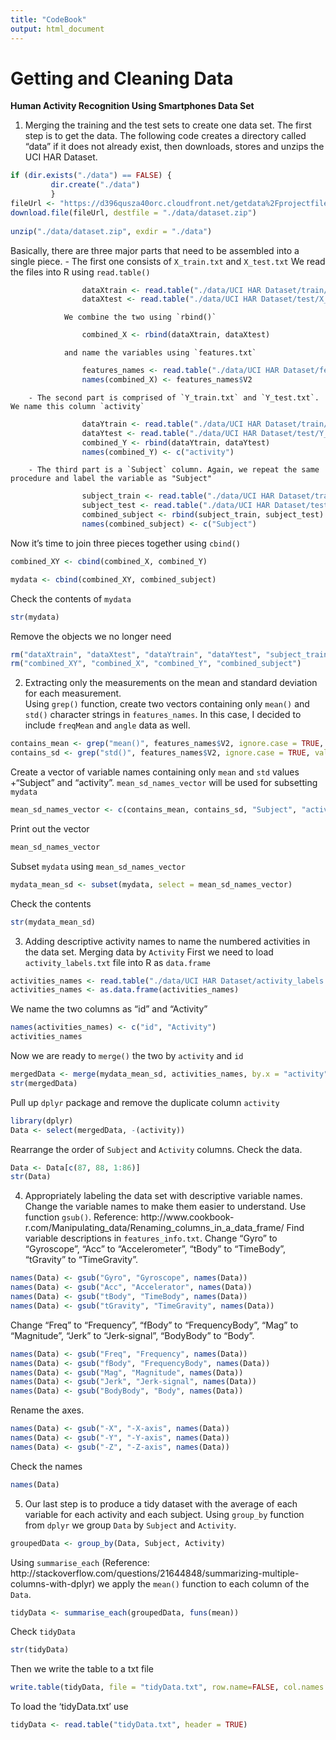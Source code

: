 ```yaml
---
title: "CodeBook"
output: html_document
---
```

Getting and Cleaning Data 
===============
**Human Activity Recognition Using Smartphones Data Set**

1. Merging the training and the test sets to create one data set.
The first step is to get the data. The following code creates a directory called "data" if it 
        does not already exist, then downloads, stores and unzips the UCI HAR Dataset.
```r
if (dir.exists("./data") == FALSE) {
         dir.create("./data")
         }
fileUrl <- "https://d396qusza40orc.cloudfront.net/getdata%2Fprojectfiles%2FUCI%20HAR%20Dataset.zip"
download.file(fileUrl, destfile = "./data/dataset.zip")
 
unzip("./data/dataset.zip", exdir = "./data")
```
Basically, there are three major parts that need to be assembled into a single piece.
        - The first one consists of `X_train.txt` and `X_test.txt`
                We read the files into R using `read.table()`
```r
                dataXtrain <- read.table("./data/UCI HAR Dataset/train/X_train.txt", header = FALSE) 
                dataXtest <- read.table("./data/UCI HAR Dataset/test/X_test.txt", header = FALSE)
```
                We combine the two using `rbind()`
```r
                combined_X <- rbind(dataXtrain, dataXtest)
```
                and name the variables using `features.txt`
```r
                features_names <- read.table("./data/UCI HAR Dataset/features.txt" , sep = " ", header = FALSE)
                names(combined_X) <- features_names$V2
```
        - The second part is comprised of `Y_train.txt` and `Y_test.txt`. We name this column `activity`
```r
                dataYtrain <- read.table("./data/UCI HAR Dataset/train/Y_train.txt" , header = FALSE)
                dataYtest <- read.table("./data/UCI HAR Dataset/test/Y_test.txt" , header = FALSE)
                combined_Y <- rbind(dataYtrain, dataYtest)
                names(combined_Y) <- c("activity")
```
        - The third part is a `Subject` column. Again, we repeat the same procedure and label the variable as "Subject"
```r
                subject_train <- read.table("./data/UCI HAR Dataset/train/subject_train.txt" , header = FALSE)
                subject_test <- read.table("./data/UCI HAR Dataset/test/subject_test.txt" , header = FALSE)
                combined_subject <- rbind(subject_train, subject_test)
                names(combined_subject) <- c("Subject")
```
Now it's time to join three pieces together using `cbind()`
```r
combined_XY <- cbind(combined_X, combined_Y) 

mydata <- cbind(combined_XY, combined_subject)
```
Check the contents of `mydata`
```r
str(mydata)
```
Remove the objects we no longer need
```r
rm("dataXtrain", "dataXtest", "dataYtrain", "dataYtest", "subject_train", "subject_test")
rm("combined_XY", "combined_X", "combined_Y", "combined_subject")
```
2. Extracting only the measurements on the mean and standard deviation for each measurement.  
Using `grep()` function, create two vectors containing only `mean()` and `std()` character strings in `features_names`. In this case, I decided to include `freqMean` and `angle` data as well.
```r
contains_mean <- grep("mean()", features_names$V2, ignore.case = TRUE, value = TRUE)
contains_sd <- grep("std()", features_names$V2, ignore.case = TRUE, value = TRUE)
```
Create a vector of variable names containing only `mean` and `std` values +"Subject" and "activity". `mean_sd_names_vector` will be used for subsetting `mydata` 
```r
mean_sd_names_vector <- c(contains_mean, contains_sd, "Subject", "activity")
```
Print out the vector
```r
mean_sd_names_vector
```
Subset `mydata` using `mean_sd_names_vector`
```r
mydata_mean_sd <- subset(mydata, select = mean_sd_names_vector)
```
Check the contents
```r
str(mydata_mean_sd)
```
3. Adding descriptive activity names to name the numbered activities in the data set.
Merging data by `Activity`
First we need to load `activity_labels.txt` file into R as `data.frame`
```r
activities_names <- read.table("./data/UCI HAR Dataset/activity_labels.txt", sep=" ", header =FALSE)
activities_names <- as.data.frame(activities_names)
```
We name the two columns as "id" and "Activity"
```r
names(activities_names) <- c("id", "Activity")
activities_names
```
Now we are ready to `merge()` the two by `activity` and `id`
```r
mergedData <- merge(mydata_mean_sd, activities_names, by.x = "activity", by.y = "id")
str(mergedData)

```
Pull up `dplyr` package and remove the duplicate column `activity` 
```r
library(dplyr)
Data <- select(mergedData, -(activity))
```
Rearrange the order of `Subject` and `Activity` columns. Check the data.
```r
Data <- Data[c(87, 88, 1:86)]
str(Data)
```
4. Appropriately labeling the data set with descriptive variable names.
Change the variable names to make them easier to understand.
Use function `gsub()`. Reference: http://www.cookbook-r.com/Manipulating_data/Renaming_columns_in_a_data_frame/
Find variable descriptions in `features_info.txt`. Change "Gyro" to "Gyroscope", "Acc" to "Accelerometer", "tBody" to "TimeBody", "tGravity" to "TimeGravity".
```r
names(Data) <- gsub("Gyro", "Gyroscope", names(Data))
names(Data) <- gsub("Acc", "Accelerator", names(Data))
names(Data) <- gsub("tBody", "TimeBody", names(Data))
names(Data) <- gsub("tGravity", "TimeGravity", names(Data))
```

Change "Freq" to "Frequency", "fBody" to "FrequencyBody", "Mag" to "Magnitude", "Jerk" to "Jerk-signal", "BodyBody" to "Body".
```r
names(Data) <- gsub("Freq", "Frequency", names(Data))
names(Data) <- gsub("fBody", "FrequencyBody", names(Data))
names(Data) <- gsub("Mag", "Magnitude", names(Data))
names(Data) <- gsub("Jerk", "Jerk-signal", names(Data))
names(Data) <- gsub("BodyBody", "Body", names(Data))
```
Rename the axes.
```r
names(Data) <- gsub("-X", "-X-axis", names(Data))
names(Data) <- gsub("-Y", "-Y-axis", names(Data))
names(Data) <- gsub("-Z", "-Z-axis", names(Data))
```
Check the names
```r
names(Data)
```
5. Our last step is to produce a tidy dataset with the average of each variable for each activity and each subject.
Using `group_by` function from `dplyr` we group `Data` by `Subject` and `Activity`.
```r
groupedData <- group_by(Data, Subject, Activity)
```
Using `summarise_each` (Reference: http://stackoverflow.com/questions/21644848/summarizing-multiple-columns-with-dplyr) we apply the `mean()` function to each column of the `Data`.
```r
tidyData <- summarise_each(groupedData, funs(mean))
```
Check `tidyData`
```r
str(tidyData)
```
Then we write the table to a txt file
```r
write.table(tidyData, file = "tidyData.txt", row.name=FALSE, col.names = TRUE)
```
To load the 'tidyData.txt' use 
```r
tidyData <- read.table("tidyData.txt", header = TRUE)
```